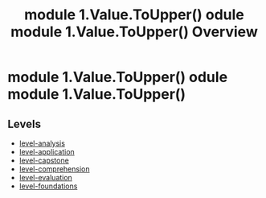 ﻿---
title: " module 1.Value.ToUpper() odule  module 1.Value.ToUpper()  Overview"
---

#  module 1.Value.ToUpper() odule  module 1.Value.ToUpper() 

## Levels
* [level-analysis](level-analysis/index.mdx)
* [level-application](level-application/index.mdx)
* [level-capstone](level-capstone/index.mdx)
* [level-comprehension](level-comprehension/index.mdx)
* [level-evaluation](level-evaluation/index.mdx)
* [level-foundations](level-foundations/index.mdx)
